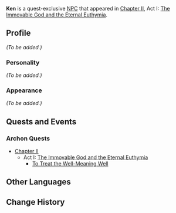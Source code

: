 {{Meta
<!-- REMOVE THIS TEMPLATE AFTER ADDING MISSING INFO -->
|missing_NPC_profile  = yes
}}
{{Character Infobox
|type             = Quest NPC
|image            = NPC Ken.png
|realname         = 
|region           = Inazuma
|affiliation      = Treasure Hoarders
|title            = 
|voiceEN          = 
|voiceCN          = 
|voiceJP          = 
}}
'''Ken''' is a quest-exclusive [[NPC]] that appeared in [[Chapter II]], Act I: [[The Immovable God and the Eternal Euthymia]].

==Profile==
<!-- detailed story/lore information goes here -->
''(To be added.)''

===Personality===
''(To be added.)''

===Appearance===
''(To be added.)''

==Quests and Events==
===Archon Quests===
* [[Chapter II]]
** Act I: [[The Immovable God and the Eternal Euthymia]]
*** [[To Treat the Well-Meaning Well]]

==Other Languages==
{{Other Languages
|default_hidden = 1
|en      = Ken
|zhs     = 阿贤
|zhs_rm  = Ā Xián
|zht     = 阿賢
|zht_rm  = Ā Xián
|ja      = 賢
|ja_rm   = Ken
|ko      = 켄
|ko_rm   = Ken
|es      = Ken
|fr      = Ken
|ru      = Кэн
|th      = Ken
|vi      = Ken
|de      = Ken
|id      = Ken
|pt      = Ken
}}

==Change History==
{{Change History|2.0}}
<!--
==References==
{{Reflist}}-->